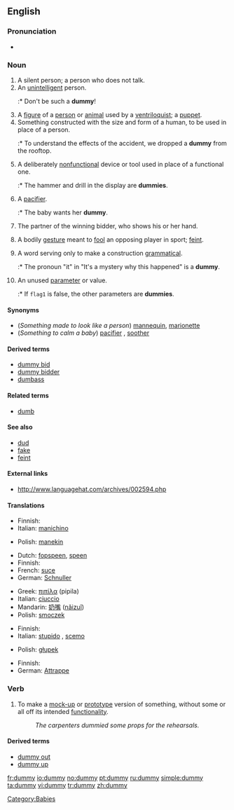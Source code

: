 ==English==

===Pronunciation===
* {{rhymes|ʌmi}}

===Noun===
{{en-noun|dummies}}

# A silent person; a person who does not talk.
# An [[unintelligent]] person.
#:* Don't be such a '''dummy'''!
# A [[figure]] of a [[person]] or [[animal]] used by a [[ventriloquist]]; a [[puppet]].
# Something constructed with the size and form of a human, to be used in place of a person.
#:* To understand the effects of the accident, we dropped a '''dummy''' from the rooftop.
# A deliberately [[nonfunctional]] device or tool used in place of a functional one.
#:* The hammer and drill in the display are '''dummies'''.
# {{context|Australia|UK}} A [[pacifier]].
#:* The baby wants her '''dummy'''.
# {{bridge}} The partner of the winning bidder, who shows his or her hand.
# <!--Dialect?--> A bodily [[gesture]] meant to [[fool]] an opposing player in sport; [[feint]].
# {{linguistics}} A word serving only to make a construction [[grammatical]].
#:* The pronoun "it" in "It's a mystery why this happened" is a '''dummy'''.
# {{programming}} An unused [[parameter]] or value.
#:* If <code>flag1</code> is false, the other parameters are '''dummies'''.

====Synonyms====
* (''Something made to look like a person'') [[mannequin]], [[marionette]]
* (''Something to calm a baby'') [[pacifier]] {{italbrac|US}}, [[soother]] {{italbrac|Canada}}

====Derived terms====
* [[dummy bid]]
* [[dummy bidder]]
* [[dumbass]]

====Related terms====
* [[dumb]]

====See also====
* [[dud]]
* [[fake]]
* [[feint]]

====External links====
* http://www.languagehat.com/archives/002594.php

====Translations====
{{trans-top|something constructed with the size and form of a human}}
* Finnish: {{t|fi|mallinukke}}
* Italian: [[manichino]] {{m}}
{{trans-mid}}
* Polish: [[manekin]] {{m}}
{{trans-bottom}}

{{trans-top|for a baby}}
* Dutch: [[fopspeen]], [[speen]] {{m}}
* Finnish: {{t|fi|tutti}}
* French: [[suce]]
* German: [[Schnuller]] {{m}}
{{trans-mid}}
* Greek: [[πιπίλα]] (pipila) {{f}}
* Italian: [[ciuccio]] {{m}}
* Mandarin: [[奶嘴]] ([[nǎizuǐ]])
* Polish: [[smoczek]] {{m}}
{{trans-bottom}}

{{trans-top|an unintelligent person}}
* Finnish: {{t|fi|tollo}}
* Italian: [[stupido]] {{m}}, [[it|scemo]] {{m}}
{{trans-mid}}
* Polish: [[głupek]] {{m}}
{{trans-bottom}}

{{trans-top|nonfunctional device or tool used in place of a functional one}}
* Finnish: {{t|fi|malli}}
* German: [[Attrappe]] {{f}}
{{trans-mid}}
{{trans-bottom}}

===Verb===
{{en-verb|dummies|dummying|dummied}}

# To make a [[mock-up]] or [[prototype]] version of something, without some or all off its intended [[functionality]].
#: ''The carpenters dummied some props for the rehearsals.''

====Derived terms====
* [[dummy out]]
* [[dummy up]]

[[Category:Babies]]

[[fr:dummy]]
[[io:dummy]]
[[no:dummy]]
[[pt:dummy]]
[[ru:dummy]]
[[simple:dummy]]
[[ta:dummy]]
[[vi:dummy]]
[[tr:dummy]]
[[zh:dummy]]